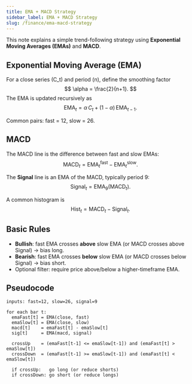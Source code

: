 ```yaml
---
title: EMA + MACD Strategy
sidebar_label: EMA + MACD Strategy
slug: /finance/ema-macd-strategy
---
```


This note explains a simple trend-following strategy using **Exponential Moving Averages (EMAs)** and **MACD**.

## Exponential Moving Average (EMA)

For a close series \(C_t\) and period \(n\), define the smoothing factor
$$
\alpha = \frac{2}{n+1}.
$$
The EMA is updated recursively as
$$
\mathrm{EMA}_t = \alpha\, C_t + (1-\alpha)\, \mathrm{EMA}_{t-1}.
$$

Common pairs: fast = 12, slow = 26.

## MACD

The MACD line is the difference between fast and slow EMAs:
$$
\mathrm{MACD}_t = \mathrm{EMA}^{\text{fast}}_t - \mathrm{EMA}^{\text{slow}}_t.
$$

The **Signal** line is an EMA of the MACD, typically period 9:
$$
\mathrm{Signal}_t = \mathrm{EMA}_{9}(\mathrm{MACD}_t).
$$

A common histogram is
$$
\mathrm{Hist}_t = \mathrm{MACD}_t - \mathrm{Signal}_t.
$$

## Basic Rules

- **Bullish**: fast EMA crosses **above** slow EMA (or MACD crosses above Signal) → bias long.  
- **Bearish**: fast EMA crosses **below** slow EMA (or MACD crosses below Signal) → bias short.  
- Optional filter: require price above/below a higher-timeframe EMA.

## Pseudocode

```text
inputs: fast=12, slow=26, signal=9

for each bar t:
  emaFast[t] = EMA(close, fast)
  emaSlow[t] = EMA(close, slow)
  macd[t]    = emaFast[t] - emaSlow[t]
  sig[t]     = EMA(macd, signal)

  crossUp    = (emaFast[t-1] <= emaSlow[t-1]) and (emaFast[t] > emaSlow[t])
  crossDown  = (emaFast[t-1] >= emaSlow[t-1]) and (emaFast[t] < emaSlow[t])

  if crossUp:   go long (or reduce shorts)
  if crossDown: go short (or reduce longs)
